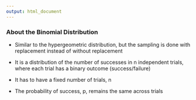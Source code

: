---
output: html_document
---

<h3>About the Binomial Distribution</h3>

- Similar to the hypergeometric distribution, but the sampling is done with replacement instead of without replacement

- It is a distribution of the number of successes in n independent trials, where each trial has a binary outcome (success/failure)

- It has to have a fixed number of trials, n

- The probability of success, p,  remains the same across trials

